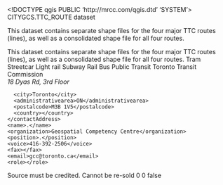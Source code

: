 <!DOCTYPE qgis PUBLIC 'http://mrcc.com/qgis.dtd' 'SYSTEM'>
<qgis version="3.32.2-Lima">
  <identifier>CITYGCS.TTC_ROUTE</identifier>
  <parentidentifier></parentidentifier>
  <language></language>
  <type>dataset</type>
  <title>CITYGCS.TTC_ROUTE</title>
  <abstract>This dataset contains separate shape files for the four major TTC routes (lines), as well as a consolidated shape file for all four routes.

This dataset contains separate shape files for the four major TTC routes (lines), as well as a consolidated shape file for all four routes.</abstract>
  <keywords vocabulary="gmd:topicCategory">
    <keyword>Tram</keyword>
    <keyword>Streetcar</keyword>
    <keyword>Light rail</keyword>
    <keyword>Subway</keyword>
    <keyword>Rail</keyword>
    <keyword>Bus</keyword>
    <keyword>Public Transit</keyword>
    <keyword>Toronto Transit Commission</keyword>
  </keywords>
  <contact>
    <contactAddress>
      <type></type>
      <address>18 Dyas Rd,  3rd Floor</address>
      <city>Toronto</city>
      <administrativearea>ON</administrativearea>
      <postalcode>M3B 1V5</postalcode>
      <country></country>
    </contactAddress>
    <name>.</name>
    <organization>Geospatial Competency Centre</organization>
    <position>.</position>
    <voice>416-392-2506</voice>
    <fax></fax>
    <email>gcc@toronto.ca</email>
    <role></role>
  </contact>
  <links/>
  <dates/>
  <fees></fees>
  <constraints type="Limitations of use">Source must be credited. Cannot be re-sold</constraints>
  <encoding></encoding>
  <crs>
    <spatialrefsys nativeFormat="Wkt">
      <wkt></wkt>
      <proj4></proj4>
      <srsid>0</srsid>
      <srid>0</srid>
      <authid></authid>
      <description></description>
      <projectionacronym></projectionacronym>
      <ellipsoidacronym></ellipsoidacronym>
      <geographicflag>false</geographicflag>
    </spatialrefsys>
  </crs>
  <extent>
    <spatial dimensions="2" minx="-82" maxz="0" miny="42" maxx="-77.79999999999999716" crs="EPSG:4326" minz="0" maxy="45.20000000000000284"/>
    <temporal>
      <period>
        <start></start>
        <end></end>
      </period>
    </temporal>
  </extent>
</qgis>
